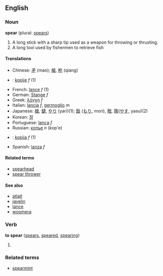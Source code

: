 ==English==
===Noun===
'''spear''' (plural: [[spears]])

# A long stick with a sharp tip used as a weapon for throwing or thrusting.
# A long tool used by fishermen to retrieve fish

====Translations====
*Chinese: [[矛]] (mao); [[槍]], [[枪]] (qiang)
*{{cs}}: [[kopije]] ''f'' (1)
*French: [[lance]] ''f'' (1)
*German: [[Stange]] ''f''
*Greek: [[λόγχη]] ''f''
*Italian: [[lancia]] ''f'', [[germoglio]] ''m''
*Japanese: [[槍]], [[鑓]], [[やり]] (yari)(1); [[銛]] ([[もり]], mori), [[矠]], [[簎]]([[やす]], yasu)(2)
*Korean: [[창]]
*Portuguese: [[lança]] ''f''
*Russian: [[копье]] ''n'' (kop'e)
*{{sk}}: [[kopija#Slovak|kopija]] ''f'' (1)
*Spanish: [[lanza]] ''f''

====Related terms====
*[[spearhead]]
*[[spear thrower]]

====See also====
*[[atlatl]]
*[[javelin]]
*[[lance]]
*[[woomera]]

===Verb===
'''to spear''' ([[spears]], [[speared]], [[spearing]])

# {{substub}}

===Related terms===
*[[spearmint]]